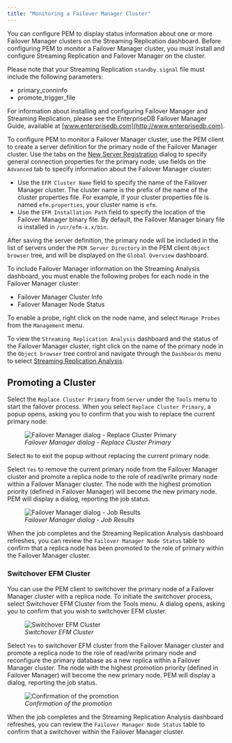 ```yaml
---
title: "Monitoring a Failover Manager Cluster"
---
```


<div id="monitoring_a_failover_manager_cluster" class="registered_link"></div>

You can configure PEM to display status information about one or more Failover Manager clusters on the Streaming Replication dashboard. Before configuring PEM to monitor a Failover Manager cluster, you must install and configure Streaming Replication and Failover Manager on the cluster.

Please note that your Streaming Replication `standby.signal` file must include the following parameters:

-   primary_conninfo
-   promote_trigger_file

For information about installing and configuring Failover Manager and Streaming Replication, please see the EnterpriseDB Failover Manager Guide, available at [www.enterprisedb.com](http://www.enterprisedb.com).

To configure PEM to monitor a Failover Manager cluster, use the PEM client to create a server definition for the primary node of the Failover Manager cluster. Use the tabs on the [New Server Registration](../01_toc_pem_getting_started/07_pem_define_connection/#pem_define_connection) dialog to specify general connection properties for the primary node; use fields on the `Advanced` tab to specify information about the Failover Manager cluster:

-   Use the `EFM Cluster Name` field to specify the name of the Failover Manager cluster. The cluster name is the prefix of the name of the cluster properties file. For example, if your cluster properties file is named `efm.properties`, your cluster name is `efm`.
-   Use the `EFM Installation Path` field to specify the location of the Failover Manager binary file. By default, the Failover Manager binary file is installed in `/usr/efm-x.x/bin`.

After saving the server definition, the primary node will be included in the list of servers under the `PEM Server Directory` in the PEM client `Object browser` tree, and will be displayed on the `Global Overview` dashboard.

To include Failover Manager information on the Streaming Analysis dashboard, you must enable the following probes for each node in the Failover Manager cluster:

-   Failover Manager Cluster Info
-   Failover Manager Node Status

To enable a probe, right click on the node name, and select `Manage Probes` from the `Management` menu.

To view the `Streaming Replication Analysis` dashboard and the status of the Failover Manager cluster, right click on the name of the primary node in the `Object browser` tree control and navigate through the `Dashboards` menu to select [Streaming Replication Analysis](01_dashboards/17_str_replication_dashboard/#str_replication_dashboard).

## Promoting a Cluster

Select the `Replace Cluster Primary` from `Server` under the `Tools` menu to start the failover process. When you select `Replace Cluster Primary`, a popup opens, asking you to confirm that you wish to replace the current primary node:

<figure><img src="../images/fm_replace_primary.png" class="align-center" alt="Failover Manager dialog - Replace Cluster Primary" /><figcaption aria-hidden="true"><em>Failover Manager dialog - Replace Cluster Primary</em></figcaption></figure>

Select `No` to exit the popup without replacing the current primary node.

Select `Yes` to remove the current primary node from the Failover Manager cluster and promote a replica node to the role of read/write primary node within a Failover Manager cluster. The node with the highest promotion priority (defined in Failover Manager) will become the new primary node. PEM will display a dialog, reporting the job status.

<figure><img src="../images/fm_job_result.png" class="align-center" alt="Failover Manager dialog - Job Results" /><figcaption aria-hidden="true"><em>Failover Manager dialog - Job Results</em></figcaption></figure>

When the job completes and the Streaming Replication Analysis dashboard refreshes, you can review the `Failover Manager Node Status` table to confirm that a replica node has been promoted to the role of primary within the Failover Manager cluster.

### Switchover EFM Cluster

You can use the PEM client to switchover the primary node of a Failover Manager cluster with a replica node. To initiate the switchover process, select Switchover EFM Cluster from the Tools menu. A dialog opens, asking you to confirm that you wish to switchover EFM cluster.

<figure><img src="../images/fm_switchover_cluster.png" class="align-center" alt="Switchover EFM Cluster" /><figcaption aria-hidden="true"><em>Switchover EFM Cluster</em></figcaption></figure>

Select `Yes` to switchover EFM cluster from the Failover Manager cluster and promote a replica node to the role of read/write primary node and reconfigure the primary database as a new replica within a Failover Manager cluster. The node with the highest promotion priority (defined in Failover Manager) will become the new primary node. PEM will display a dialog, reporting the job status.

<figure><img src="../images/fm_switchover_job_result.png" class="align-center" alt="Confirmation of the promotion" /><figcaption aria-hidden="true"><em>Confirmation of the promotion</em></figcaption></figure>

When the job completes and the Streaming Replication Analysis dashboard refreshes, you can review the `Failover Manager Node Status` table to confirm that a switchover within the Failover Manager cluster.
